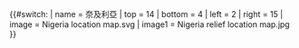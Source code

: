 {{#switch:{{{1}}}
| name   = 奈及利亞
| top    = 14
| bottom = 4
| left   = 2
| right  = 15
| image  = Nigeria location map.svg
| image1 = Nigeria relief location map.jpg
}}<noinclude>{{Location map/Info|Nigeria}}
{{Documentation}}</noinclude>